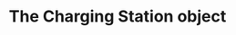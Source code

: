 ---
title: The Charging Station object
openapi-schema: charging_station
description: A Charging Station represents a physical location where electric vehicles can connect and charge. It includes both static attributes (location, capabilities) and dynamic data such as real-time connector availability and pricing.
---